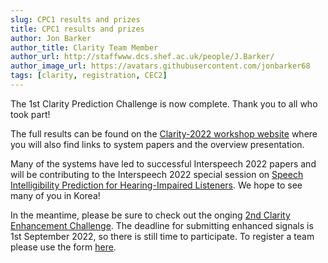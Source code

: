 ```yaml
---
slug: CPC1 results and prizes
title: CPC1 results and prizes
author: Jon Barker
author_title: Clarity Team Member
author_url: http://staffwww.dcs.shef.ac.uk/people/J.Barker/
author_image_url: https://avatars.githubusercontent.com/jonbarker68
tags: [clarity, registration, CEC2]
---
```



The 1st Clarity Prediction Challenge is now complete. Thank you to all who took part!

The full results can be found on the <a href="https://claritychallenge.org/clarity2022-workshop/">Clarity-2022 workshop website</a> where you will also find links to system papers and the overview presentation.

Many of the systems have led to successful Interspeech 2022 papers and will be contributing to the Interspeech 2022 special session on <a href="https://claritychallenge.org/interspeech2022_siphil/">Speech Intelligibility Prediction for Hearing-Impaired Listeners</a>. We hope to see many of you in Korea!

In the meantime, please be sure to check out the onging <a href="https://claritychallenge.org/docs/cec2/cec2_intro">2nd Clarity Enhancement Challenge</a>. The deadline for submitting enhanced signals is 1st September 2022, so there is still time to participate. To register a team please use the form <a href="https://claritychallenge.org/docs/cec2/taking_part/cec2_registration">here</a>.

